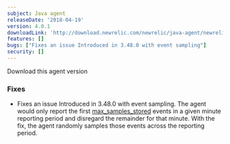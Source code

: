 ```yaml
---
subject: Java agent
releaseDate: '2018-04-19'
version: 4.0.1
downloadLink: 'http://download.newrelic.com/newrelic/java-agent/newrelic-agent/4.0.1/'
features: []
bugs: ["Fixes an issue Introduced in 3.48.0 with event sampling"]
security: []
---
```

<ButtonGroup>
  <ButtonLink
    role="button"
    to="https://download.newrelic.com/newrelic/java-agent/newrelic-agent/4.0.1/"
    variant="primary"
  >
    Download this agent version
  </ButtonLink>
</ButtonGroup>

### Fixes

* Fixes an issue Introduced in 3.48.0 with event sampling. The agent would only report the first [max_samples_stored](https://docs.newrelic.com/docs/agents/java-agent/configuration/java-agent-configuration-config-file#ae-max_samples_stored) events in a given minute reporting period and disregard the remainder for that minute. With the fix, the agent randomly samples those events across the reporting period.
